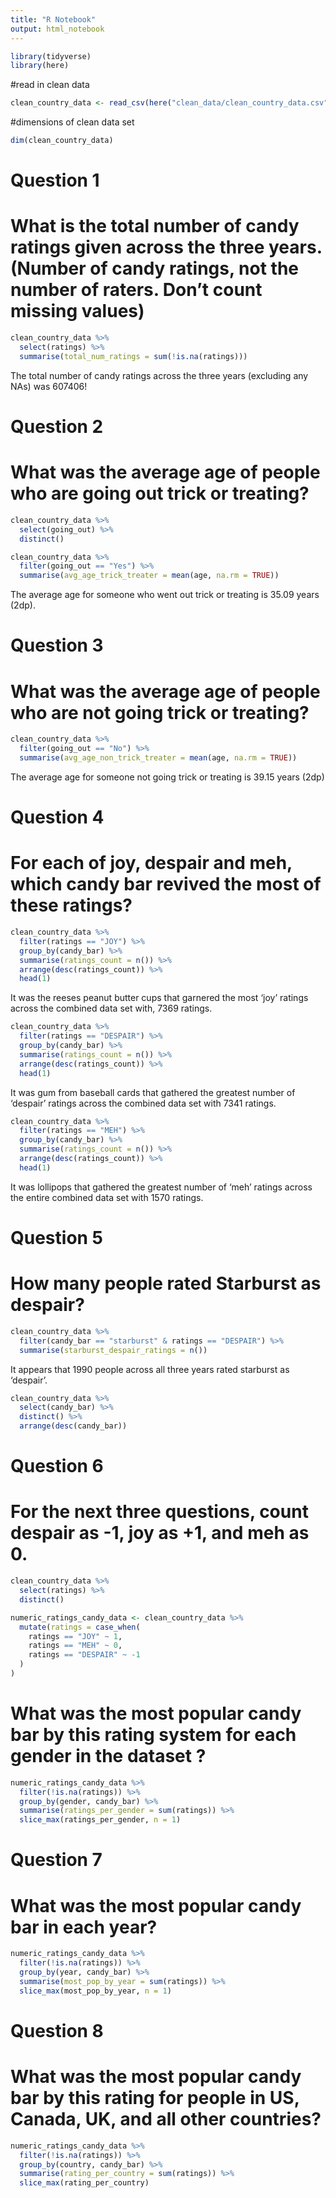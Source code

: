 ```yaml
---
title: "R Notebook"
output: html_notebook
---
```


```r
library(tidyverse)
library(here)
```

#read in clean data 
```r
clean_country_data <- read_csv(here("clean_data/clean_country_data.csv"))
```


#dimensions of clean data set
```r

dim(clean_country_data)

```

# Question 1
# What is the total number of candy ratings given across the three years. (Number of candy ratings, not the number of raters. Don’t count missing values)

```r

clean_country_data %>% 
  select(ratings) %>% 
  summarise(total_num_ratings = sum(!is.na(ratings)))

```

The total number of candy ratings across the three years (excluding any NAs)
was 607406!

# Question 2
# What was the average age of people who are going out trick or treating?


```r

clean_country_data %>% 
  select(going_out) %>% 
  distinct()
```

```r

clean_country_data %>% 
  filter(going_out == "Yes") %>%
  summarise(avg_age_trick_treater = mean(age, na.rm = TRUE))

```

The average age for someone who went out trick or treating is 35.09 years (2dp).

# Question 3
# What was the average age of people who are not going trick or treating?

```r

clean_country_data %>% 
  filter(going_out == "No") %>% 
  summarise(avg_age_non_trick_treater = mean(age, na.rm = TRUE))


```

The average age for someone not going trick or treating is 39.15 years (2dp)

# Question 4
# For each of joy, despair and meh, which candy bar revived the most of these ratings?

```r

clean_country_data %>%
  filter(ratings == "JOY") %>% 
  group_by(candy_bar) %>% 
  summarise(ratings_count = n()) %>% 
  arrange(desc(ratings_count)) %>% 
  head(1)

```

It was the reeses peanut butter cups that garnered the most 'joy' ratings across
the combined data set with, 7369 ratings.

```r

clean_country_data %>%
  filter(ratings == "DESPAIR") %>% 
  group_by(candy_bar) %>% 
  summarise(ratings_count = n()) %>% 
  arrange(desc(ratings_count)) %>% 
  head(1)

```

It was gum from baseball cards that gathered the greatest number of 'despair'
ratings across the combined data set with 7341 ratings. 

```r

clean_country_data %>%
  filter(ratings == "MEH") %>% 
  group_by(candy_bar) %>% 
  summarise(ratings_count = n()) %>% 
  arrange(desc(ratings_count)) %>% 
  head(1)

```

It was lollipops that gathered the greatest number of 'meh' ratings across the
entire combined data set with 1570 ratings.


# Question 5
# How many people rated Starburst as despair?

```r

clean_country_data %>% 
  filter(candy_bar == "starburst" & ratings == "DESPAIR") %>% 
  summarise(starburst_despair_ratings = n())

```

It appears that 1990 people across all three years rated starburst as 'despair'.

```r
clean_country_data %>% 
  select(candy_bar) %>% 
  distinct() %>% 
  arrange(desc(candy_bar))
```

# Question 6

# For the next three questions, count despair as -1, joy as +1, and meh as 0.

```r

clean_country_data %>% 
  select(ratings) %>% 
  distinct()

numeric_ratings_candy_data <- clean_country_data %>% 
  mutate(ratings = case_when(
    ratings == "JOY" ~ 1,
    ratings == "MEH" ~ 0,
    ratings == "DESPAIR" ~ -1
  )
)

```

# What was the most popular candy bar by this rating system for each gender in the dataset ?

```r

numeric_ratings_candy_data %>%
  filter(!is.na(ratings)) %>%
  group_by(gender, candy_bar) %>%
  summarise(ratings_per_gender = sum(ratings)) %>% 
  slice_max(ratings_per_gender, n = 1)

```

# Question 7
# What was the most popular candy bar in each year?

```r

numeric_ratings_candy_data %>% 
  filter(!is.na(ratings)) %>% 
  group_by(year, candy_bar) %>% 
  summarise(most_pop_by_year = sum(ratings)) %>% 
  slice_max(most_pop_by_year, n = 1)

```

# Question 8
# What was the most popular candy bar by this rating for people in US, Canada, UK, and all other countries?

```r

numeric_ratings_candy_data %>% 
  filter(!is.na(ratings)) %>% 
  group_by(country, candy_bar) %>% 
  summarise(rating_per_country = sum(ratings)) %>% 
  slice_max(rating_per_country)

```

